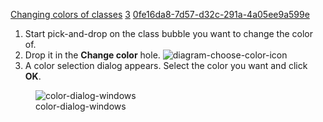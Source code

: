[[Property:title|Changing colors of classes]]
[[Property:weight|3]]
[[Property:uuid|0fe16da8-7d57-d32c-291a-4a05ee9a599e]]
# Start pick-and-drop on the class bubble you want to change the color of.
# Drop it in the '''Change color''' hole.  [[Image:diagram-choose-color-icon]]  
# A color selection dialog appears. Select the color you want and click '''OK'''. 
[[Image:color-dialog-windows]]  





